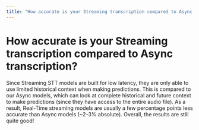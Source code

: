 ```yaml
---
title: "How accurate is your Streaming transcription compared to Async transcription?"
---
```


# How accurate is your Streaming transcription compared to Async transcription?

Since Streaming STT models are built for low latency, they are only able to use limited historical context when making predictions. This is compared to our Async models, which can look at complete historical and future context to make predictions (since they have access to the entire audio file). As a result, Real-Time streaming models are usually a few percentage points less accurate than Async models (~2-3% absolute). Overall, the results are still quite good!